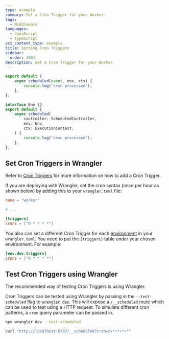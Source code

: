 ```yaml
---
type: example
summary: Set a Cron Trigger for your Worker.
tags:
  - Middleware
languages:
  - JavaScript
  - TypeScript
pcx_content_type: example
title: Setting Cron Triggers
sidebar:
  order: 1001
description: Set a Cron Trigger for your Worker.
---
```



<Tabs syncKey="workersExamples"> <TabItem label="JavaScript" icon="seti:javascript">

```js
export default {
	async scheduled(event, env, ctx) {
		console.log("cron processed");
	},
};
```

</TabItem> <TabItem label="TypeScript" icon="seti:typescript">

```ts
interface Env {}
export default {
	async scheduled(
		controller: ScheduledController,
		env: Env,
		ctx: ExecutionContext,
	) {
		console.log("cron processed");
	},
};
```

</TabItem> </Tabs>

## Set Cron Triggers in Wrangler

Refer to [Cron Triggers](/workers/configuration/cron-triggers/) for more information on how to add a Cron Trigger.

If you are deploying with Wrangler, set the cron syntax (once per hour as shown below) by adding this to your `wrangler.toml` file:


<WranglerConfig>

```toml
name = "worker"

# ...

[triggers]
crons = ["0 * * * *"]
```

</WranglerConfig>

You also can set a different Cron Trigger for each [environment](/workers/wrangler/environments/) in your `wrangler.toml`. You need to put the `[triggers]` table under your chosen environment. For example:


<WranglerConfig>

```toml
[env.dev.triggers]
crons = ["0 * * * *"]
```

</WranglerConfig>

## Test Cron Triggers using Wrangler

The recommended way of testing Cron Triggers is using Wrangler.

Cron Triggers can be tested using Wrangler by passing in the `--test-scheduled` flag to [`wrangler dev`](/workers/wrangler/commands/#dev). This will expose a `/__scheduled` route which can be used to test using a HTTP request. To simulate different cron patterns, a `cron` query parameter can be passed in.

```sh
npx wrangler dev --test-scheduled

curl "http://localhost:8787/__scheduled?cron=0+*+*+*+*"
```

